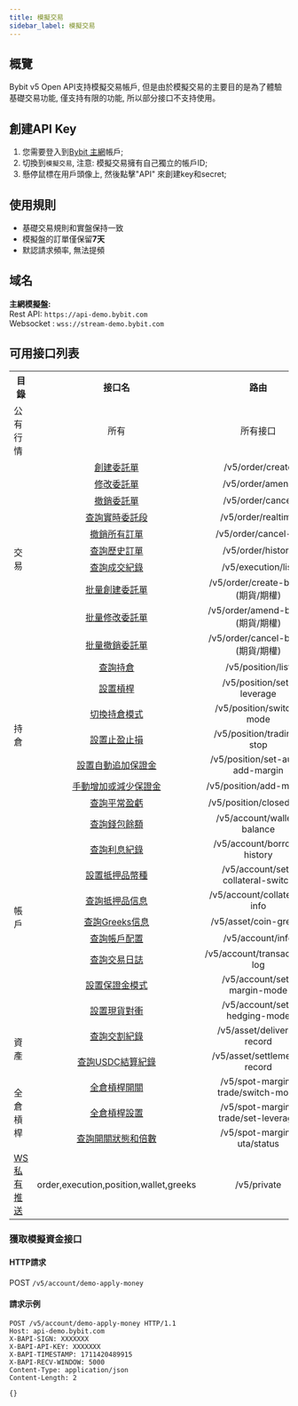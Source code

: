 ```yaml
---
title: 模擬交易
sidebar_label: 模擬交易
---
```

## 概覽
Bybit v5 Open API支持模擬交易帳戶, 但是由於模擬交易的主要目的是為了體驗基礎交易功能, 僅支持有限的功能, 所以部分接口不支持使用。

## 創建API Key
1. 您需要登入到[Bybit 主網](https://www.bybit.com/)帳戶;
2. 切換到`模擬交易`, 注意: 模擬交易擁有自己獨立的帳戶ID;
3. 懸停鼠標在用戶頭像上, 然後點擊"API" 來創建key和secret;

## 使用規則
* 基礎交易規則和實盤保持一致
* 模擬盤的訂單僅保留**7天**
* 默認請求頻率, 無法提頻

## 域名
**主網模擬盤:**<br/>
Rest API: `https://api-demo.bybit.com`<br/>
Websocket : `wss://stream-demo.bybit.com`

## 可用接口列表
<span class="blocky_table">
<table border="0.8">
    <tr>
        <th>目錄</th><th>接口名</th><th>路由</th>
    </tr>
    <tr>
        <td>公有行情</td><td align="center">所有</td><td align="center">所有接口</td>
    </tr>
    <tr>
        <td rowSpan="10">交易</td><td align="center"><a href="/v5/order/create-order">創建委託單</a></td><td align="center">/v5/order/create</td>
    </tr>
    <tr>
        <td align="center"><a href="/v5/order/amend-order">修改委託單</a></td><td align="center">/v5/order/amend</td>
    </tr>
    <tr>
        <td align="center"><a href="/v5/order/cancel-order">撤銷委託單</a></td><td align="center">/v5/order/cancel</td>
    </tr>
    <tr>
        <td align="center"><a href="/v5/order/open-order">查詢實時委託段</a></td><td align="center">/v5/order/realtime</td>
    </tr>
    <tr>
        <td align="center"><a href="/v5/order/cancel-all">撤銷所有訂單</a></td><td align="center">/v5/order/cancel-all</td>
    </tr>
    <tr>
        <td align="center"><a href="/v5/order/order-list">查詢歷史訂單</a></td><td align="center">/v5/order/history</td>
    </tr>
    <tr>
        <td align="center"><a href="/v5/order/execution">查詢成交紀錄</a></td><td align="center">/v5/execution/list</td>
    </tr>
    <tr>
        <td align="center"><a href="/v5/order/batch-place">批量創建委託單</a></td><td align="center">/v5/order/create-batch (期貨/期權)</td>
    </tr>
    <tr>
        <td align="center"><a href="/v5/order/batch-amend">批量修改委託單</a></td><td align="center">/v5/order/amend-batch (期貨/期權)</td>
    </tr>
    <tr>
        <td align="center"><a href="/v5/order/batch-cancel">批量撤銷委託單</a></td><td align="center">/v5/order/cancel-batch (期貨/期權)</td>
    </tr>
    <tr>
        <td rowSpan="7">持倉</td><td align="center"><a href="/v5/position">查詢持倉</a></td><td align="center">/v5/position/list</td>
    </tr>
    <tr>
        <td align="center"><a href="/v5/position/leverage">設置槓桿</a></td><td align="center">/v5/position/set-leverage</td>
    </tr>
    <tr>
        <td align="center"><a href="/v5/position/position-mode">切換持倉模式</a></td><td align="center">/v5/position/switch-mode</td>
    </tr>
    <tr>
        <td align="center"><a href="/v5/position/trading-stop">設置止盈止損</a></td><td align="center">/v5/position/trading-stop</td>
    </tr>
    <tr>
        <td align="center"><a href="/v5/position/auto-add-margin">設置自動追加保證金</a></td><td align="center">/v5/position/set-auto-add-margin</td>
    </tr>
    <tr>
        <td align="center"><a href="/v5/position/manual-add-margin">手動增加或減少保證金</a></td><td align="center">/v5/position/add-margin</td>
    </tr>
    <tr>
        <td align="center"><a href="/v5/position/close-pnl">查詢平常盈虧</a></td><td align="center">/v5/position/closed-pnl</td>
    </tr>
    <tr>
        <td rowSpan="9">帳戶</td><td align="center"><a href="/v5/account/wallet-balance">查詢錢包餘額</a></td><td align="center">/v5/account/wallet-balance</td>
    </tr>
    <tr>
        <td align="center"><a href="/v5/account/borrow-history">查詢利息紀錄</a></td><td align="center">/v5/account/borrow-history</td>
    </tr>
    <tr>
        <td align="center"><a href="/v5/account/set-collateral">設置抵押品幣種</a></td><td align="center">/v5/account/set-collateral-switch</td>
    </tr>
    <tr>
        <td align="center"><a href="/v5/account/collateral-info">查詢抵押品信息</a></td><td align="center">/v5/account/collateral-info</td>
    </tr>
    <tr>
        <td align="center"><a href="/v5/account/coin-greeks">查詢Greeks信息</a></td><td align="center">/v5/asset/coin-greeks</td>
    </tr>
    <tr>
        <td align="center"><a href="/v5/account/account-info">查詢帳戶配置</a></td><td align="center">/v5/account/info</td>
    </tr>
    <tr>
        <td align="center"><a href="/v5/account/transaction-log">查詢交易日誌</a></td><td align="center">/v5/account/transaction-log</td>
    </tr>
     <tr>
        <td align="center"><a href="/v5/account/set-margin-mode">設置保證金模式</a></td><td align="center">/v5/account/set-margin-mode</td>
    </tr>
    <tr>
        <td align="center"><a href="/v5/account/set-spot-hedge">設置現貨對衝</a></td><td align="center">/v5/account/set-hedging-mode</td>
    </tr>
    <tr>
        <td rowSpan="2">資產</td><td align="center"><a href="/v5/asset/delivery">查詢交割紀錄</a></td><td align="center">/v5/asset/delivery-record</td>
    </tr>
    <tr>
        <td align="center"><a href="/v5/asset/settlement">查詢USDC結算紀錄</a></td><td align="center">/v5/asset/settlement-record</td>
    </tr>
    <tr>
        <td rowSpan="3">全倉槓桿</td><td align="center"><a href="/v5/spot-margin-uta/switch-mode">全倉槓桿開關</a></td><td align="center">/v5/spot-margin-trade/switch-mode</td>
    </tr>
    <tr>
        <td align="center"><a href="/v5/spot-margin-uta/set-leverage">全倉槓桿設置</a></td><td align="center">/v5/spot-margin-trade/set-leverage</td>
    </tr>
    <tr>
        <td align="center"><a href="/v5/spot-margin-uta/status">查詢開關狀態和倍數</a></td><td align="center">/v5/spot-margin-uta/status</td>
    </tr>
    <tr>
        <td><a href="/v5/websocket/private/position">WS私有推送</a></td><td align="center">order,execution,position,wallet,greeks</td><td align="center">/v5/private</td>
    </tr>
</table>
</span>

### 獲取模擬資金接口
#### HTTP請求
POST `/v5/account/demo-apply-money`

#### 請求示例
```http
POST /v5/account/demo-apply-money HTTP/1.1
Host: api-demo.bybit.com
X-BAPI-SIGN: XXXXXXX
X-BAPI-API-KEY: XXXXXXX
X-BAPI-TIMESTAMP: 1711420489915
X-BAPI-RECV-WINDOW: 5000
Content-Type: application/json
Content-Length: 2

{}
```